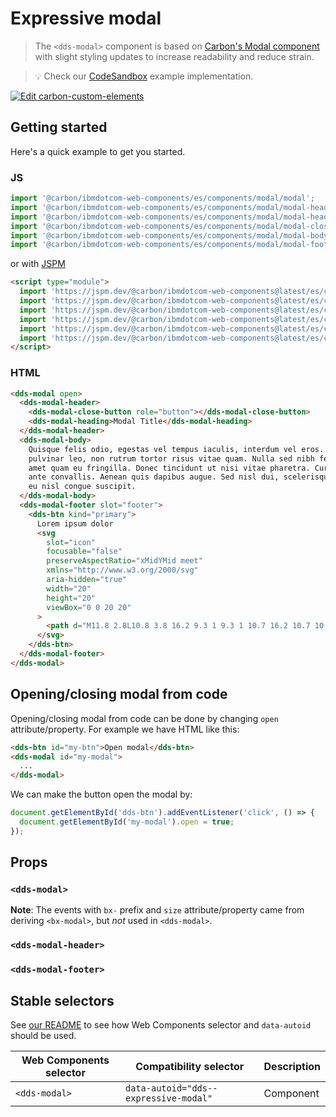 
# Expressive modal

> The `<dds-modal>` component is based on
> [Carbon's Modal component](https://custom-elements.carbondesignsystem.com/?path=/story/components-modal--default-story)
> with slight styling updates to increase readability and reduce strain.

> 💡 Check our
> [CodeSandbox](https://githubbox.com/carbon-design-system/ibm-dotcom-library/tree/master/packages/web-components/examples/codesandbox/components/modal)
> example implementation.

[![Edit carbon-custom-elements](https://codesandbox.io/static/img/play-codesandbox.svg)](https://githubbox.com/carbon-design-system/ibm-dotcom-library/tree/master/packages/web-components/examples/codesandbox/components/modal)

## Getting started

Here's a quick example to get you started.

### JS

```javascript
import '@carbon/ibmdotcom-web-components/es/components/modal/modal';
import '@carbon/ibmdotcom-web-components/es/components/modal/modal-header';
import '@carbon/ibmdotcom-web-components/es/components/modal/modal-heading';
import '@carbon/ibmdotcom-web-components/es/components/modal/modal-close-button';
import '@carbon/ibmdotcom-web-components/es/components/modal/modal-body';
import '@carbon/ibmdotcom-web-components/es/components/modal/modal-footer';
```

or with [JSPM](https://jspm.org)

```html
<script type="module">
  import 'https://jspm.dev/@carbon/ibmdotcom-web-components@latest/es/components/modal/modal.js';
  import 'https://jspm.dev/@carbon/ibmdotcom-web-components@latest/es/components/modal/modal-header.js';
  import 'https://jspm.dev/@carbon/ibmdotcom-web-components@latest/es/components/modal/modal-heading.js';
  import 'https://jspm.dev/@carbon/ibmdotcom-web-components@latest/es/components/modal/modal-close-button.js';
  import 'https://jspm.dev/@carbon/ibmdotcom-web-components@latest/es/components/modal/modal-body.js';
  import 'https://jspm.dev/@carbon/ibmdotcom-web-components@latest/es/components/modal/modal-footer.js';
</script>
```

### HTML

```html
<dds-modal open>
  <dds-modal-header>
    <dds-modal-close-button role="button"></dds-modal-close-button>
    <dds-modal-heading>Modal Title</dds-modal-heading>
  </dds-modal-header>
  <dds-modal-body>
    Quisque felis odio, egestas vel tempus iaculis, interdum vel eros. Phasellus pharetra, purus et pretium posuere, ipsum risus
    pulvinar leo, non rutrum tortor risus vitae quam. Nulla sed nibh felis. Maecenas nec tincidunt eros. Fusce sollicitudin sit
    amet quam eu fringilla. Donec tincidunt ut nisi vitae pharetra. Curabitur imperdiet ante sit amet mi laoreet, vitae facilisis
    ante convallis. Aenean quis dapibus augue. Sed nisl dui, scelerisque et augue eget, pharetra commodo elit. In venenatis sapien
    eu nisl congue suscipit.
  </dds-modal-body>
  <dds-modal-footer slot="footer">
    <dds-btn kind="primary">
      Lorem ipsum dolor
      <svg
        slot="icon"
        focusable="false"
        preserveAspectRatio="xMidYMid meet"
        xmlns="http://www.w3.org/2000/svg"
        aria-hidden="true"
        width="20"
        height="20"
        viewBox="0 0 20 20"
      >
        <path d="M11.8 2.8L10.8 3.8 16.2 9.3 1 9.3 1 10.7 16.2 10.7 10.8 16.2 11.8 17.2 19 10z"></path>
      </svg>
    </dds-btn>
  </dds-modal-footer>
</dds-modal>
```

## Opening/closing modal from code

Opening/closing modal from code can be done by changing `open` attribute/property. For example we have HTML like this:

```html
<dds-btn id="my-btn">Open modal</dds-btn>
<dds-modal id="my-modal">
  ...
</dds-modal>
```

We can make the button open the modal by:

```javascript
document.getElementById('dds-btn').addEventListener('click', () => {
  document.getElementById('my-modal').open = true;
});
```

## Props

### `<dds-modal>`

**Note**: The events with `bx-` prefix and `size` attribute/property came from deriving `<bx-modal>`, but _not_ used in `<dds-modal>`.

<Props of="dds-modal" />

### `<dds-modal-header>`

<Props of="dds-modal-header" />

### `<dds-modal-footer>`

<Props of="dds-modal-footer" />

## Stable selectors

See [our README](https://github.com/carbon-design-system/ibm-dotcom-library/tree/master/packages/web-components#stable-selectors-for-analytics-and-integratione2e-testing-in-web-components) to see how Web Components selector and `data-autoid` should be used.

| Web Components selector | Compatibility selector                | Description |
| ----------------------- | ------------------------------------- | ----------- |
| `<dds-modal>`           | `data-autoid="dds--expressive-modal"` | Component   |

<Description markdown={contributing} />
